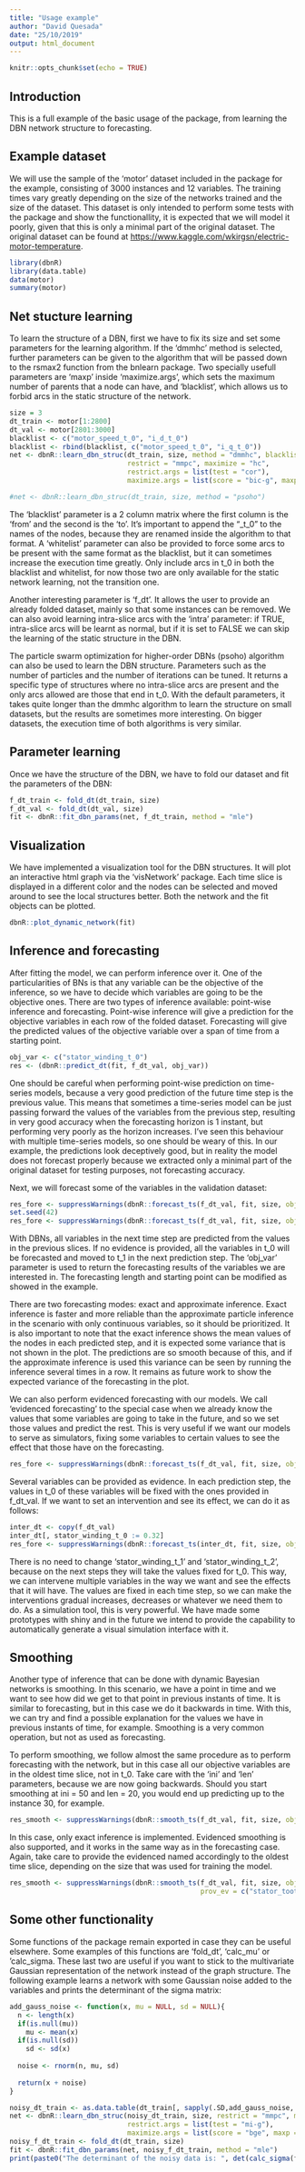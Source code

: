 ```yaml
---
title: "Usage example"
author: "David Quesada"
date: "25/10/2019"
output: html_document
---
```


```r
knitr::opts_chunk$set(echo = TRUE)
```

## Introduction

This is a full example of the basic usage of the package, from learning the DBN network structure to forecasting.

## Example dataset

We will use the sample of the 'motor' dataset included in the package for the example, consisting of 3000 instances and 12 variables. The training times vary greatly depending on the size of the networks trained and the size of the dataset. This dataset is only intended to perform some tests with the package and show the functionallity, it is expected that we will model it poorly, given that this is only a minimal part of the original dataset. The original dataset can be found at <https://www.kaggle.com/wkirgsn/electric-motor-temperature>.

```r
library(dbnR)
library(data.table)
data(motor)
summary(motor)
```

## Net stucture learning

To learn the structure of a DBN, first we have to fix its size and set some parameters for the learning algorithm. If the 'dmmhc' method is selected, further parameters can be given to the algorithm that will be passed down to the rsmax2 function from the bnlearn package. Two specially usefull parameters are 'maxp' inside 'maximize.args', which sets the maximum number of parents that a node can have, and 'blacklist', which allows us to forbid arcs in the static structure of the network. 

```r
size = 3
dt_train <- motor[1:2800]
dt_val <- motor[2801:3000]
blacklist <- c("motor_speed_t_0", "i_d_t_0")
blacklist <- rbind(blacklist, c("motor_speed_t_0", "i_q_t_0"))
net <- dbnR::learn_dbn_struc(dt_train, size, method = "dmmhc", blacklist = blacklist,
                             restrict = "mmpc", maximize = "hc",
                             restrict.args = list(test = "cor"),
                             maximize.args = list(score = "bic-g", maxp = 10))

#net <- dbnR::learn_dbn_struc(dt_train, size, method = "psoho")
```

The 'blacklist' parameter is a 2 column matrix where the first column is the 'from' and the second is the 'to'. It's important to append the "_t_0" to the names of the nodes, because they are renamed inside the algorithm to that format. A 'whitelist' parameter can also be provided to force some arcs to be present with the same format as the blacklist, but it can sometimes increase the execution time greatly. Only include arcs in t_0 in both the blacklist and whitelist, for now those two are only available for the static network learning, not the transition one. 

Another interesting parameter is 'f_dt'. It allows the user to provide an already folded dataset, mainly so that some instances can be removed. We can also avoid learning intra-slice arcs with the 'intra' parameter: if TRUE, intra-slice arcs will be learnt as normal, but if it is set to FALSE we can skip the learning of the static structure in the DBN.

The particle swarm optimization for higher-order DBNs (psoho) algorithm can also be used to learn the DBN structure. Parameters such as the number of particles and the number of iterations can be tuned. It returns a specific type of structures where no intra-slice arcs are present and the only arcs allowed are those that end in t_0. With the default parameters, it takes quite longer than the dmmhc algorithm to learn the structure on small datasets, but the results are sometimes more interesting. On bigger datasets, the execution time of both algorithms is very similar.

## Parameter learning

Once we have the structure of the DBN, we have to fold our dataset and fit the parameters of the DBN:

```r
f_dt_train <- fold_dt(dt_train, size)
f_dt_val <- fold_dt(dt_val, size)
fit <- dbnR::fit_dbn_params(net, f_dt_train, method = "mle")
```

## Visualization

We have implemented a visualization tool for the DBN structures. It will plot an interactive html graph via the 'visNetwork' package. Each time slice is displayed in a different color and the nodes can be selected and moved around to see the local structures better. Both the network and the fit objects can be plotted.

```r
dbnR::plot_dynamic_network(fit)
```

## Inference and forecasting

After fitting the model, we can perform inference over it. One of the particularities of BNs is that any variable can be the objective of the inference, so we have to decide which variables are going to be the objective ones. There are two types of inference available: point-wise inference and forecasting. Point-wise inference will give a prediction for the objective variables in each row of the folded dataset. Forecasting will give the predicted values of the objective variable over a span of time from a starting point.

```r
obj_var <- c("stator_winding_t_0")
res <- (dbnR::predict_dt(fit, f_dt_val, obj_var))
```

One should be careful when performing point-wise prediction on time-series models, because a very good prediction of the future time step is the previous value. This means that sometimes a time-series model can be just passing forward the values of the variables from the previous step, resulting in very good accuracy when the forecasting horizon is 1 instant, but performing very poorly as the horizon increases. I've seen this behaviour with multiple time-series models, so one should be weary of this. In our example, the predictions look deceptively good, but in reality the model does not forecast properly because we extracted only a minimal part of the original dataset for testing purposes, not forecasting accuracy.

Next, we will forecast some of the variables in the validation dataset:

```r
res_fore <- suppressWarnings(dbnR::forecast_ts(f_dt_val, fit, size, obj_vars = c("pm_t_0", "stator_winding_t_0"), ini = 100, len = 70))
set.seed(42)
res_fore <- suppressWarnings(dbnR::forecast_ts(f_dt_val, fit, size, obj_vars = c("pm_t_0"), ini = 100, len = 70, mode = "approx", num_p = 150, rep = 3))
```

With DBNs, all variables in the next time step are predicted from the values in the previous slices. If no evidence is provided, all the variables in t_0 will be forecasted and moved to t_1 in the next prediction step. The 'obj_var' parameter is used to return the forecasting results of the variables we are interested in. The forecasting length and starting point can be modified as showed in the example.

There are two forecasting modes: exact and approximate inference. Exact inference is faster and more reliable than the approximate particle inference in the scenario with only continuous variables, so it should be prioritized. It is also important to note that the exact inference shows the mean values of the nodes in each predicted step, and it is expected some variance that is not shown in the plot. The predictions are so smooth because of this, and if the approximate inference is used this variance can be seen by running the inference several times in a row. It remains as future work to show the expected variance of the forecasting in the plot.

We can also perform evidenced forecasting with our models. We call 'evidenced forecasting' to the special case when we already know the values that some variables are going to take in the future, and so we set those values and predict the rest. This is very useful if we want our models to serve as simulators, fixing some variables to certain values to see the effect that those have on the forecasting.

```r
res_fore <- suppressWarnings(dbnR::forecast_ts(f_dt_val, fit, size, obj_vars = c("pm_t_0"), ini = 100, len = 70, prov_ev = c("stator_winding_t_0", "u_q_t_0")))
```

Several variables can be provided as evidence. In each prediction step, the values in t_0 of these variables will be fixed with the ones provided in f_dt_val. If we want to set an intervention and see its effect, we can do it as follows:

```r
inter_dt <- copy(f_dt_val)
inter_dt[, stator_winding_t_0 := 0.32]
res_fore <- suppressWarnings(dbnR::forecast_ts(inter_dt, fit, size, obj_vars = c("pm_t_0"), ini = 100, len = 70, prov_ev = c("stator_winding_t_0", "u_q_t_0")))
```

There is no need to change 'stator_winding_t_1' and 'stator_winding_t_2', because on the next steps they will take the values fixed for t_0. This way, we can intervene multiple variables in the way we want and see the effects that it will have. The values are fixed in each time step, so we can make the interventions gradual increases, decreases or whatever we need them to do. As a simulation tool, this is very powerful. We have made some prototypes with shiny and in the future we intend to provide the capability to automatically generate a visual simulation interface with it.

## Smoothing

Another type of inference that can be done with dynamic Bayesian networks is smoothing. In this scenario, we have a point in time and we want to see how did we get to that point in previous instants of time. It is similar to forecasting, but in this case we do it backwards in time. With this, we can try and find a possible explanation for the values we have in previous instants of time, for example. Smoothing is a very common operation, but not as used as forecasting.

To perform smoothing, we follow almost the same procedure as to perform forecasting with the network, but in this case all our objective variables are in the oldest time slice, not in t_0. Take care with the 'ini' and 'len' parameters, because we are now going backwards. Should you start smoothing at ini = 50 and len = 20, you would end up predicting up to the instance 30, for example.

```r
res_smooth <- suppressWarnings(dbnR::smooth_ts(f_dt_val, fit, size, obj_vars = c("stator_winding_t_2"), ini = 70, len = 20))
```

In this case, only exact inference is implemented. Evidenced smoothing is also supported, and it works in the same way as in the forecasting case. Again, take care to provide the evidenced named accordingly to the oldest time slice, depending on the size that was used for training the model.

```r
res_smooth <- suppressWarnings(dbnR::smooth_ts(f_dt_val, fit, size, obj_vars = c("stator_winding_t_2"), ini = 70, len = 20,
                                               prov_ev = c("stator_tooth_t_2")))
```

## Some other functionality

Some functions of the package remain exported in case they can be useful elsewhere. Some examples of this functions are 'fold_dt', 'calc_mu' or 'calc_sigma. These last two are useful if you want to stick to the multivariate Gaussian representation of the network instead of the graph structure. The following example learns a network with some Gaussian noise added to the variables and prints the determinant of the sigma matrix:

```r
add_gauss_noise <- function(x, mu = NULL, sd = NULL){
  n <- length(x)
  if(is.null(mu))
    mu <- mean(x)
  if(is.null(sd))
    sd <- sd(x)
  
  noise <- rnorm(n, mu, sd)
  
  return(x + noise)
}

noisy_dt_train <- as.data.table(dt_train[, sapply(.SD,add_gauss_noise, mu= 0, sd = 2)])
net <- dbnR::learn_dbn_struc(noisy_dt_train, size, restrict = "mmpc", maximize = "hc",
                             restrict.args = list(test = "mi-g"),
                             maximize.args = list(score = "bge", maxp = 8))
noisy_f_dt_train <- fold_dt(dt_train, size)
fit <- dbnR::fit_dbn_params(net, noisy_f_dt_train, method = "mle")
print(paste0("The determinant of the noisy data is: ", det(calc_sigma(fit))))
```
